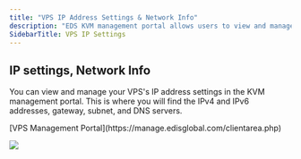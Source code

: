 ```yaml
---
title: "VPS IP Address Settings & Network Info"
description: "EDS KVM management portal allows users to view and manage their VPS's IP address settings, including IPv4 and IPv6 addresses, gateway, subnet, and DNS servers."
SidebarTitle: VPS IP Settings
---
```


## IP settings, Network Info

You can view and manage your VPS's IP address settings in the KVM management portal. This is where you will find the IPv4 and IPv6 addresses, gateway, subnet, and DNS servers.

<Steps>
  <Step title="Log in to your">
    [VPS Management Portal](https://manage.edisglobal.com/clientarea.php)
  </Step>
  <Step title="Locate your VPS in the Services tab">
    
  </Step>
  <Step title='Click "Network info"'>
    
  </Step>
</Steps>

![](/assets/vps-network-info.webp)